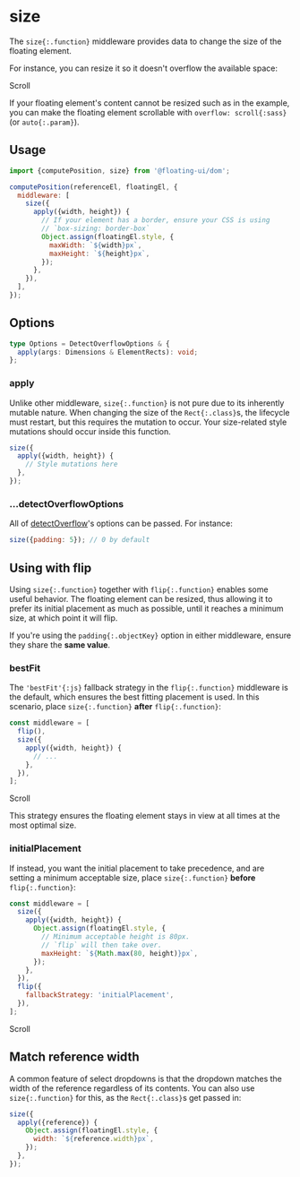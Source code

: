 
# size

The `size{:.function}` middleware provides data to change the
size of the floating element.

For instance, you can resize it so it doesn't overflow the
available space:

<div className="flex flex-col gap-4">
  <Chrome center scrollable className="h-96">
    <Floating
      tooltipStyle={{
        height: 200,
        overflow: 'hidden',
        maxHeight: 0,
      }}
      middleware={[{name: 'size'}]}
    >
      <div className="grid place-items-center text-gray-50 w-32 h-32 bg-blue-600">
        Scroll
      </div>
    </Floating>
  </Chrome>
</div>

If your floating element's content cannot be resized such as in
the example, you can make the floating element scrollable with
`overflow: scroll{:sass}` (or `auto{:.param}`).

## Usage

```js
import {computePosition, size} from '@floating-ui/dom';

computePosition(referenceEl, floatingEl, {
  middleware: [
    size({
      apply({width, height}) {
        // If your element has a border, ensure your CSS is using
        // `box-sizing: border-box`
        Object.assign(floatingEl.style, {
          maxWidth: `${width}px`,
          maxHeight: `${height}px`,
        });
      },
    }),
  ],
});
```

## Options

```ts
type Options = DetectOverflowOptions & {
  apply(args: Dimensions & ElementRects): void;
};
```

### apply

Unlike other middleware, `size{:.function}` is not pure due to
its inherently mutable nature. When changing the size of the
`Rect{:.class}`s, the lifecycle must restart, but this requires
the mutation to occur. Your size-related style mutations should
occur inside this function.

```js
size({
  apply({width, height}) {
    // Style mutations here
  },
});
```

### ...detectOverflowOptions

All of [detectOverflow](/docs/detectOverflow#options)'s options
can be passed. For instance:

```js
size({padding: 5}); // 0 by default
```

## Using with flip

Using `size{:.function}` together with `flip{:.function}` enables
some useful behavior. The floating element can be resized, thus
allowing it to prefer its initial placement as much as possible,
until it reaches a minimum size, at which point it will flip.

If you're using the `padding{:.objectKey}` option in either
middleware, ensure they share the **same value**.

### bestFit

The `'bestFit'{:js}` fallback strategy in the `flip{:.function}`
middleware is the default, which ensures the best fitting
placement is used. In this scenario, place `size{:.function}`
**after** `flip{:.function}`:

```js
const middleware = [
  flip(),
  size({
    apply({width, height}) {
      // ...
    },
  }),
];
```

<div className="flex flex-col gap-4">
  <Chrome center scrollable className="h-96">
    <Floating
      tooltipStyle={{
        height: 200,
        overflow: 'hidden',
        maxHeight: 0,
      }}
      middleware={[
        {name: 'flip', options: {padding: 5}},
        {name: 'size', options: {padding: 5}},
      ]}
    >
      <div className="grid place-items-center text-gray-50 w-32 h-32 bg-blue-600">
        Scroll
      </div>
    </Floating>
  </Chrome>
</div>

This strategy ensures the floating element stays in view at all
times at the most optimal size.

### initialPlacement

If instead, you want the initial placement to take precedence,
and are setting a minimum acceptable size, place
`size{:.function}` **before** `flip{:.function}`:

```js
const middleware = [
  size({
    apply({width, height}) {
      Object.assign(floatingEl.style, {
        // Minimum acceptable height is 80px.
        // `flip` will then take over.
        maxHeight: `${Math.max(80, height)}px`,
      });
    },
  }),
  flip({
    fallbackStrategy: 'initialPlacement',
  }),
];
```

<div className="flex flex-col gap-4">
  <Chrome center scrollable className="h-96">
    <Floating
      tooltipStyle={{
        height: 200,
        overflow: 'hidden',
        maxHeight: 0,
      }}
      middleware={[
        {name: 'size', options: {padding: 5}},
        {
          name: 'flip',
          options: {
            fallbackStrategy: 'initialPlacement',
            padding: 5,
          },
        },
      ]}
      minHeight={70}
    >
      <div className="grid place-items-center text-gray-50 w-32 h-32 bg-blue-600">
        Scroll
      </div>
    </Floating>
  </Chrome>
</div>

## Match reference width

A common feature of select dropdowns is that the dropdown matches
the width of the reference regardless of its contents. You can
also use `size{:.function}` for this, as the `Rect{:.class}`s get
passed in:

```js
size({
  apply({reference}) {
    Object.assign(floatingEl.style, {
      width: `${reference.width}px`,
    });
  },
});
```

